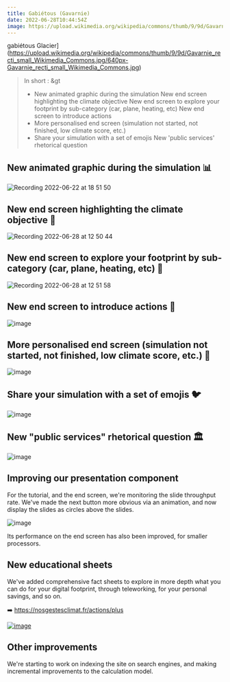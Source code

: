 ---
title: Gabiétous (Gavarnie)
date: 2022-06-28T10:44:54Z
image: https://upload.wikimedia.org/wikipedia/commons/thumb/9/9d/Gavarnie_recti_small_Wikimedia_Commons.jpg/640px-Gavarnie_recti_small_Wikimedia_Commons.jpg
---

gabiétous Glacier](https://upload.wikimedia.org/wikipedia/commons/thumb/9/9d/Gavarnie_recti_small_Wikimedia_Commons.jpg/640px-Gavarnie_recti_small_Wikimedia_Commons.jpg)

> In short :
&gt
> - New animated graphic during the simulation
> New end screen highlighting the climate objective
> New end screen to explore your footprint by sub-category (car, plane, heating, etc)
> New end screen to introduce actions
> - More personalised end screen (simulation not started, not finished, low climate score, etc.)
> - Share your simulation with a set of emojis
> New 'public services' rhetorical question

## New animated graphic during the simulation 📊

![Recording 2022-06-22 at 18 51 50](https://user-images.githubusercontent.com/1177762/175094066-43f5bce9-4237-4512-804c-a3b05e1c52e8.gif)

## New end screen highlighting the climate objective 🎯

![Recording 2022-06-28 at 12 50 44](https://user-images.githubusercontent.com/1177762/176161585-056d15aa-254d-4a64-aa24-2fb2c991d73a.gif)

## New end screen to explore your footprint by sub-category (car, plane, heating, etc) 🧱

![Recording 2022-06-28 at 12 51 58](https://user-images.githubusercontent.com/1177762/176161770-02cfa4e3-78c8-416d-abd5-9451ca78b71e.gif)

## New end screen to introduce actions 🏁

![image](https://user-images.githubusercontent.com/1177762/176161176-52159706-1edb-4e4f-952f-78e04d319032.png)

## More personalised end screen (simulation not started, not finished, low climate score, etc.) 👤

![image](https://user-images.githubusercontent.com/1177762/176161146-fd4e8d70-3be7-4ea1-9816-93761eecde0a.png)

## Share your simulation with a set of emojis 🐦️

![image](https://user-images.githubusercontent.com/1177762/176162250-7c96207f-4381-4e51-869d-48aa966f8fd3.png)

## New "public services" rhetorical question 🏛️

![image](https://user-images.githubusercontent.com/1177762/176162161-ed8feb5b-d074-4c36-bd98-b646a03f7385.png)

## Improving our presentation component

For the tutorial, and the end screen, we're monitoring the slide throughput rate. We've made the next button more obvious via an animation, and now display the slides as circles above the slides.

![image](https://user-images.githubusercontent.com/1177762/176162070-5558bb9f-cdb3-47f4-abdb-a1d39171efc3.png)

Its performance on the end screen has also been improved, for smaller processors.

## New educational sheets

We've added comprehensive fact sheets to explore in more depth what you can do for your digital footprint, through teleworking, for your personal savings, and so on.

➡️ https://nosgestesclimat.fr/actions/plus

<a href="https://nosgestesclimat.fr/actions/plus">![image](https://user-images.githubusercontent.com/1177762/176163299-c8010c49-e66b-42de-a3cc-0ea0848c8dfd.png)</a>

## Other improvements

We're starting to work on indexing the site on search engines, and making incremental improvements to the calculation model.
